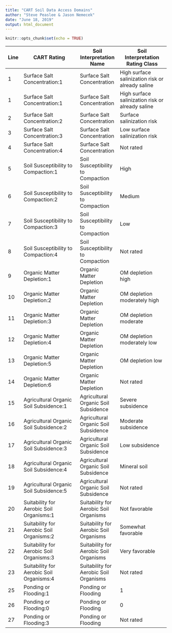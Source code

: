 ---
title: "CART Soil Data Access Domains"
author: "Steve Peaslee & Jason Nemecek"
date: "June 18, 2019"
output: html_document
---

```{r setup, include=FALSE}
knitr::opts_chunk$set(echo = TRUE)
```


|Line|CART Rating                         |Soil Interpretation Name |Soil Interpretation Rating Class |Rating Number |
|----|--------------------------------------|-------------------------|---------------------------------|
|1 |Surface Salt Concentration:1 |Surface Salt Concentration |High surface salinization risk or already saline |1
|1 |Surface Salt Concentration:1 |Surface Salt Concentration |High surface salinization risk or already saline |1|
|2 |Surface Salt Concentration:2 |Surface Salt Concentration |Surface salinization risk |2
|3 |Surface Salt Concentration:3 |Surface Salt Concentration |Low surface salinization risk |3
|4 |Surface Salt Concentration:4 |Surface Salt Concentration |Not rated |4
|5 |Soil Susceptibility to Compaction:1 |Soil Susceptibility to Compaction |High |1
|6 |Soil Susceptibility to Compaction:2 |Soil Susceptibility to Compaction |Medium |2
|7 |Soil Susceptibility to Compaction:3 |Soil Susceptibility to Compaction |Low |3
|8 |Soil Susceptibility to Compaction:4 |Soil Susceptibility to Compaction |Not rated |4
|9 |Organic Matter Depletion:1 |Organic Matter Depletion |OM depletion high |1
|10 |Organic Matter Depletion:2 |Organic Matter Depletion |OM depletion moderately high |2
|11 |Organic Matter Depletion:3 |Organic Matter Depletion |OM depletion moderate |3
|12 |Organic Matter Depletion:4 |Organic Matter Depletion |OM depletion moderately low |4
|13 |Organic Matter Depletion:5 |Organic Matter Depletion |OM depletion low |5
|14 |Organic Matter Depletion:6 |Organic Matter Depletion |Not rated |6
|15 |Agricultural Organic Soil Subsidence:1 |Agricultural Organic Soil Subsidence |Severe subsidence |1
|16 |Agricultural Organic Soil Subsidence:2 |Agricultural Organic Soil Subsidence |Moderate subsidence |2
|17 |Agricultural Organic Soil Subsidence:3 |Agricultural Organic Soil Subsidence |Low subsidence |3
|18 |Agricultural Organic Soil Subsidence:4 |Agricultural Organic Soil Subsidence |Mineral soil |4
|19 |Agricultural Organic Soil Subsidence:5 |Agricultural Organic Soil Subsidence |Not rated |5
|20 |Suitability for Aerobic Soil Organisms:1|Suitability for Aerobic Soil Organisms|Not favorable|    1
|21 |Suitability for Aerobic Soil Organisms:2 |Suitability for Aerobic Soil Organisms   |Somewhat favorable|  2
|22 |Suitability for Aerobic Soil Organisms:3   |Suitability for Aerobic Soil Organisms   |Very favorable |  3
|23 |Suitability for Aerobic Soil Organisms:4 |Suitability for Aerobic Soil Organisms   |Not rated  |  4
|25| Ponding or Flooding:1|Ponding or Flooding|1|1
|26| Ponding or Flooding:0|Ponding or Flooding|0|0
|27| Ponding or Flooding:3|Ponding or Flooding|Not rated |3



